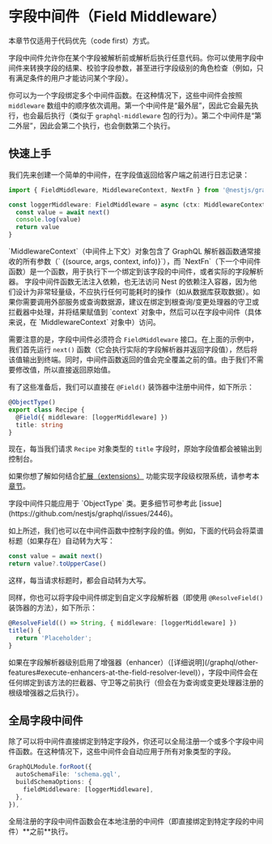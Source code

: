 # 字段中间件（Field Middleware）

<CalloutInfo type="warning">

本章节仅适用于代码优先（code first）方式。

</CalloutInfo>

字段中间件允许你在某个字段被解析前或解析后执行任意代码。你可以使用字段中间件来转换字段的结果、校验字段参数，甚至进行字段级别的角色检查（例如，只有满足条件的用户才能访问某个字段）。

你可以为一个字段绑定多个中间件函数。在这种情况下，这些中间件会按照 `middleware` 数组中的顺序依次调用。第一个中间件是“最外层”，因此它会最先执行，也会最后执行（类似于 `graphql-middleware` 包的行为）。第二个中间件是“第二外层”，因此会第二个执行，也会倒数第二个执行。

## 快速上手

我们先来创建一个简单的中间件，在字段值返回给客户端之前进行日志记录：

```ts
import { FieldMiddleware, MiddlewareContext, NextFn } from '@nestjs/graphql'

const loggerMiddleware: FieldMiddleware = async (ctx: MiddlewareContext, next: NextFn) => {
  const value = await next()
  console.log(value)
  return value
}
```

<CalloutInfo>
  `MiddlewareContext`（中间件上下文）对象包含了 GraphQL 解析器函数通常接收的所有参数（`
  {(source, args, context, info)}`），而
  `NextFn`（下一个中间件函数）是一个函数，用于执行下一个绑定到该字段的中间件，或者实际的字段解析器。
</CalloutInfo>

<CalloutInfo type="warning">
  字段中间件函数无法注入依赖，也无法访问 Nest
  的依赖注入容器，因为他们设计为非常轻量级，不应执行任何可能耗时的操作（如从数据库获取数据）。如果你需要调用外部服务或查询数据源，建议在绑定到根查询/变更处理器的守卫或拦截器中处理，并将结果赋值到
  `context` 对象中，然后可以在字段中间件（具体来说，在 `MiddlewareContext` 对象中）访问。
</CalloutInfo>

需要注意的是，字段中间件必须符合 `FieldMiddleware` 接口。在上面的示例中，我们首先运行 `next()` 函数（它会执行实际的字段解析器并返回字段值），然后将该值输出到终端。同时，中间件函数返回的值会完全覆盖之前的值。由于我们不需要修改值，所以直接返回原始值。

有了这些准备后，我们可以直接在 `@Field()` 装饰器中注册中间件，如下所示：

```ts
@ObjectType()
export class Recipe {
  @Field({ middleware: [loggerMiddleware] })
  title: string
}
```

现在，每当我们请求 `Recipe` 对象类型的 `title` 字段时，原始字段值都会被输出到控制台。

<CalloutInfo>

如果你想了解如何结合[扩展（extensions）](/graphql/extensions) 功能实现字段级权限系统，请参考本[章节](/graphql/extensions#using-custom-metadata)。

</CalloutInfo>

<CalloutInfo type="warning">
  字段中间件只能应用于 `ObjectType` 类。更多细节可参考此
  [issue](https://github.com/nestjs/graphql/issues/2446)。
</CalloutInfo>

如上所述，我们也可以在中间件函数中控制字段的值。例如，下面的代码会将菜谱标题（如果存在）自动转为大写：

```ts
const value = await next()
return value?.toUpperCase()
```

这样，每当请求标题时，都会自动转为大写。

同样，你也可以将字段中间件绑定到自定义字段解析器（即使用 `@ResolveField()` 装饰器的方法），如下所示：

```ts
@ResolveField(() => String, { middleware: [loggerMiddleware] })
title() {
  return 'Placeholder';
}
```

<CalloutInfo type="warning">
  如果在字段解析器级别启用了增强器（enhancer）（[详细说明](/graphql/other-features#execute-enhancers-at-the-field-resolver-level)），字段中间件会在任何绑定到该方法的拦截器、守卫等之前执行（但会在为查询或变更处理器注册的根级增强器之后执行）。
</CalloutInfo>

## 全局字段中间件

除了可以将中间件直接绑定到特定字段外，你还可以全局注册一个或多个字段中间件函数。在这种情况下，这些中间件会自动应用于所有对象类型的字段。

```ts
GraphQLModule.forRoot({
  autoSchemaFile: 'schema.gql',
  buildSchemaOptions: {
    fieldMiddleware: [loggerMiddleware],
  },
}),
```

<CalloutInfo>
  全局注册的字段中间件函数会在本地注册的中间件（即直接绑定到特定字段的中间件）**之前**执行。
</CalloutInfo>
